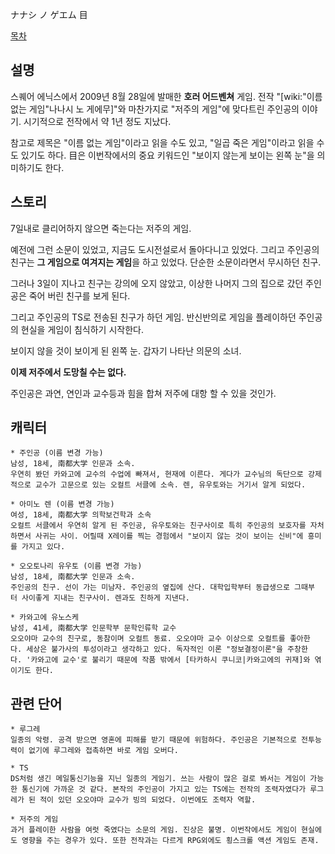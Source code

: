 ナナシ ノ ゲエム 目

[[목차]]

== 설명 ==
스퀘어 에닉스에서 2009년 8월 28일에 발매한 '''호러 어드벤쳐''' 게임. 전작 "[wiki:"이름없는 게임"나나시 노 게에무]"와 마찬가지로 "저주의 게임"에 맞다트린 주인공의 이야기. 시기적으로 전작에서 약 1년 정도 지났다.

참고로 제목은 "이름 없는 게임"이라고 읽을 수도 있고, "일곱 죽은 게임"이라고 읽을 수도 있기도 하다. 目은 이번작에서의 중요 키워드인 "보이지 않는게 보이는 왼쪽 눈"을 의미하기도 한다.

== 스토리 ==
7일내로 클리어하지 않으면 죽는다는 저주의 게임. 

예전에 그런 소문이 있었고, 지금도 도시전설로서 돌아다니고 있었다. 그리고 주인공의 친구는 '''그 게임으로 여겨지는 게임'''을 하고 있었다. 단순한 소문이라면서 무시하던 친구.

그러나 3일이 지나고 친구는 강의에 오지 않았고, 이상한 나머지 그의 집으로 갔던 주인공은 죽어 버린 친구를 보게 된다. 

그리고 주인공의 TS로 전송된 친구가 하던 게임. 반신반의로 게임을 플레이하던 주인공의 현실을 게임이 침식하기 시작한다.

보이지 않을 것이 보이게 된 왼쪽 눈. 갑자기 나타난 의문의 소녀.

'''이제 저주에서 도망칠 수는 없다.'''

주인공은 과연, 연인과 교수등과 힘을 합쳐 저주에 대항 할 수 있을 것인가.

== 캐릭터 ==
 * 주인공 (이름 변경 가능)
 남성, 18세, 南都大学 인문과 소속.
 우연히 봤던 카와고에 교수의 수업에 빠져서, 현재에 이른다. 게다가 교수님의 독단으로 강제적으로 교수가 고문으로 있는 오컬트 서클에 소속. 렌, 유우토와는 거기서 알게 되었다.

 * 아미노 렌 (이름 변경 가능)
 여성, 18세, 南都大学 의학보건학과 소속
 오컬트 서클에서 우연히 알게 된 주인공, 유우토와는 친구사이로 특히 주인공의 보호자를 자처하면서 사귀는 사이. 어릴때 X레이를 찍는 경험에서 "보이지 않는 것이 보이는 신비"에 흥미를 가지고 있다.

 * 오오토나리 유우토 (이름 변경 가능)
 남성, 18세, 南都大学 인문과 소속.
 주인공의 친구. 선이 가는 미남자. 주인공의 옆집에 산다. 대학입학부터 동급생으로 그때부터 사이좋게 지내는 친구사이. 렌과도 친하게 지낸다.

 * 카와고에 유노스케
 남성, 41세, 南都大学 인문학부 문학인류학 교수
 오오야마 교수의 친구로, 동참이며 오컬트 동료. 오오야마 교수 이상으로 오컬트를 좋아한다. 세상은 불가사의 투성이라고 생각하고 있다. 독자적인 이론 "정보결정이론"을 주창한다. '카와고에 교수'로 불리기 때문에 작품 밖에서 [타카하시 쿠니코|카와고에의 귀재]와 엮이기도 한다.

== 관련 단어 ==
 * 루그레
 일종의 악령. 공격 받으면 영혼에 피해를 받기 때문에 위험하다. 주인공은 기본적으로 전투능력이 없기에 루그레와 접촉하면 바로 게임 오버다.

 * TS 
 DS처럼 생긴 메일통신기능을 지닌 일종의 게임기. 쓰는 사람이 많은 걸로 봐서는 게임이 가능한 통신기에 가까운 것 같다. 본작의 주인공이 가지고 있는 TS에는 전작의 조력자였다가 루그레가 된 적이 있던 오오야마 교수가 빙의 되었다. 이번에도 조력자 역할.

 * 저주의 게임
 과거 플레이한 사람을 여럿 죽였다는 소문의 게임. 진상은 불명. 이번작에서도 게임이 현실에도 영향을 주는 경우가 있다. 또한 전작과는 다르게 RPG외에도 횡스크롤 액션 게임도 존재.
